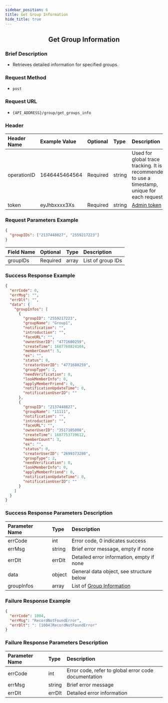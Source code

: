 ```yaml
---
sidebar_position: 6
title: Get Group Information
hide_title: true
---
```


<center>

## Get Group Information

</center>

### Brief Description
- Retrieves detailed information for specified groups.

### Request Method
- `post`

### Request URL
- `{API_ADDRESS}/group/get_groups_info`


### Header
| Header Name | Example Value    | Optional | Type   | Description                                                                 |
|:------------|:-----------------|:---------|:-------|:---------------------------------------------------------------------------|
| operationID | 1646445464564    | Required | string | Used for global trace tracking. It is recommended to use a timestamp, unique for each request |
| token       | eyJhbxxxx3Xs     | Required | string | [Admin token](docs/restapi/apis/authenticationManagement/getAdminToken.mdx) |

### Request Parameters Example

```json
{
  "groupIDs": ["2137448827", "2559217223"]
}
```

| Field Name | Optional | Type   | Description     |
|:-----------|:---------|:-------|:----------------|
| groupIDs   | Required | array  | List of group IDs |

### Success Response Example

```json
{
  "errCode": 0,
  "errMsg": "",
  "errDlt": "",
  "data": {
    "groupInfos": [
      {
        "groupID": "2559217223",
        "groupName": "Group1",
        "notification": "",
        "introduction": "",
        "faceURL": "",
        "ownerUserID": "4771680259",
        "createTime": 1687760824104,
        "memberCount": 5,
        "ex": "",
        "status": 0,
        "creatorUserID": "4771680259",
        "groupType": 2,
        "needVerification": 0,
        "lookMemberInfo": 0,
        "applyMemberFriend": 0,
        "notificationUpdateTime": 0,
        "notificationUserID": ""
      },
      {
        "groupID": "2137448827",
        "groupName": "11111",
        "notification": "",
        "introduction": "",
        "faceURL": "",
        "ownerUserID": "3517105008",
        "createTime": 1687753739612,
        "memberCount": 3,
        "ex": "",
        "status": 0,
        "creatorUserID": "2699373280",
        "groupType": 2,
        "needVerification": 0,
        "lookMemberInfo": 0,
        "applyMemberFriend": 0,
        "notificationUpdateTime": 0,
        "notificationUserID": ""
      }
    ]
  }
}
```

### Success Response Parameters Description

| Parameter Name | Type   | Description                                |
|:---------------|:-------|:-------------------------------------------|
| errCode        | int    | Error code, 0 indicates success            |
| errMsg         | string | Brief error message, empty if none         |
| errDlt         | errDlt | Detailed error information, empty if none  |
| data           | object | General data object, see structure below   |
| groupInfos     | array  | List of [Group Information](docs/restapi/commonFields.mdx#groupinfo) |

### Failure Response Example

```json
{
  "errCode": 1004,
  "errMsg": "RecordNotFoundError",
  "errDlt": ": [1004]RecordNotFoundError"
}
```

### Failure Response Parameters Description

| Parameter Name | Type   | Description                                      |
|:---------------|:-------|:-------------------------------------------------|
| errCode        | int    | Error code, refer to global error code documentation |
| errMsg         | string | Brief error message                              |
| errDlt         | errDlt | Detailed error information                       |
